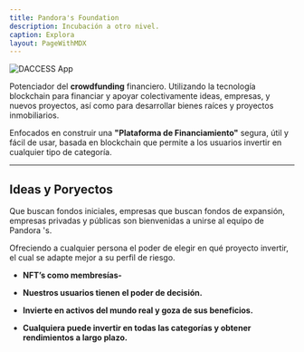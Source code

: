 ```yaml
---
title: Pandora's Foundation
description: Incubación a otro nivel.
caption: Explora
layout: PageWithMDX
---
```



<Image
  src="/assets/images/pandorasportada.jpg"
  alt="DACCESS App"
  width={1248}
  height={546}
/>

Potenciador del **crowdfunding** financiero. Utilizando la tecnología blockchain para financiar y apoyar colectivamente ideas, empresas, y nuevos proyectos, así como para desarrollar bienes raíces y proyectos inmobiliarios. 

Enfocados en construir una **"Plataforma de Financiamiento"** segura, útil y fácil de usar, basada en blockchain que permite a los usuarios invertir en cualquier tipo de  categoría.

---

## Ideas y Poryectos

Que buscan fondos iniciales, empresas que buscan fondos de expansión, empresas privadas y públicas son bienvenidas a unirse al equipo de Pandora 's. 

Ofreciendo a cualquier persona el poder de elegir en qué proyecto invertir, el cual se adapte mejor a su perfil de riesgo.

- **NFT’s como membresías-**

- **Nuestros usuarios tienen el poder de decisión.**

- **Invierte en activos del mundo real y goza de sus beneficios.**

- **Cualquiera puede invertir en todas las categorías y obtener rendimientos a largo plazo.**


